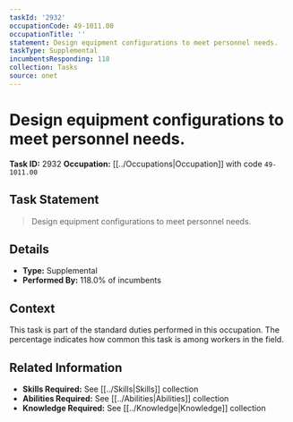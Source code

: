 ```yaml
---
taskId: '2932'
occupationCode: 49-1011.00
occupationTitle: ''
statement: Design equipment configurations to meet personnel needs.
taskType: Supplemental
incumbentsResponding: 118
collection: Tasks
source: onet
---
```

# Design equipment configurations to meet personnel needs.

**Task ID:** 2932
**Occupation:** [[../Occupations|Occupation]] with code `49-1011.00`

## Task Statement

> Design equipment configurations to meet personnel needs.

## Details

- **Type:** Supplemental
- **Performed By:** 118.0% of incumbents

## Context

This task is part of the standard duties performed in this occupation. The percentage indicates how common this task is among workers in the field.

## Related Information

- **Skills Required:** See [[../Skills|Skills]] collection
- **Abilities Required:** See [[../Abilities|Abilities]] collection
- **Knowledge Required:** See [[../Knowledge|Knowledge]] collection
